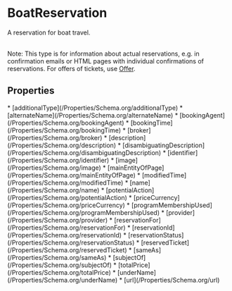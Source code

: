   
# BoatReservation

A reservation for boat travel.<br/><br/>

Note: This type is for information about actual reservations, e.g. in confirmation emails or HTML pages with individual confirmations of reservations. For offers of tickets, use <a class="localLink" href="/Offer">Offer</a>.

## Properties

<Grid>
* [additionalType](/Properties/Schema.org/additionalType)
* [alternateName](/Properties/Schema.org/alternateName)
* [bookingAgent](/Properties/Schema.org/bookingAgent)
* [bookingTime](/Properties/Schema.org/bookingTime)
* [broker](/Properties/Schema.org/broker)
* [description](/Properties/Schema.org/description)
* [disambiguatingDescription](/Properties/Schema.org/disambiguatingDescription)
* [identifier](/Properties/Schema.org/identifier)
* [image](/Properties/Schema.org/image)
* [mainEntityOfPage](/Properties/Schema.org/mainEntityOfPage)
* [modifiedTime](/Properties/Schema.org/modifiedTime)
* [name](/Properties/Schema.org/name)
* [potentialAction](/Properties/Schema.org/potentialAction)
* [priceCurrency](/Properties/Schema.org/priceCurrency)
* [programMembershipUsed](/Properties/Schema.org/programMembershipUsed)
* [provider](/Properties/Schema.org/provider)
* [reservationFor](/Properties/Schema.org/reservationFor)
* [reservationId](/Properties/Schema.org/reservationId)
* [reservationStatus](/Properties/Schema.org/reservationStatus)
* [reservedTicket](/Properties/Schema.org/reservedTicket)
* [sameAs](/Properties/Schema.org/sameAs)
* [subjectOf](/Properties/Schema.org/subjectOf)
* [totalPrice](/Properties/Schema.org/totalPrice)
* [underName](/Properties/Schema.org/underName)
* [url](/Properties/Schema.org/url)
</Grid>

